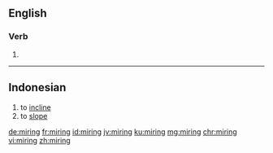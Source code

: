 ==English==

===Verb===
{{head|en|present participle}}

# {{present participle of|mire|lang=en|nocat=1}}

----

==Indonesian==

{{head|id|verb}}

# to [[incline]]
# to [[slope]]

[[de:miring]]
[[fr:miring]]
[[id:miring]]
[[jv:miring]]
[[ku:miring]]
[[mg:miring]]
[[chr:miring]]
[[vi:miring]]
[[zh:miring]]